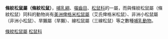 {{Automatic taxobox
| taxon = Tamiops
| authority = 
| image = Tamiops mcclellandii - Kaeng Krachan.jpg
| image_caption = ''Tamiops mcclellandii''
}}

'''條紋松鼠屬（條紋松鼠）'''，[[哺乳綱|哺乳綱]]、[[囓齒目|囓齒目]]、[[松鼠科|松鼠科]]的一屬，而與條紋松鼠屬（條紋松鼠）同科的動物尚有[[美洲俾格米松鼠屬|美洲俾格米松鼠屬]]（艾氏俾格米松鼠）、非洲小松鼠屬（非洲小松鼠）、旱獺屬（旱獺）、線松鼠屬（三線松鼠）等之數種[[哺乳動物|哺乳動物]]。
{{Taxonbar|from=Q811634}}

[[Category:條紋松鼠屬|]]
[[Category:松鼠科|]]


{{sciuridae-stub}}